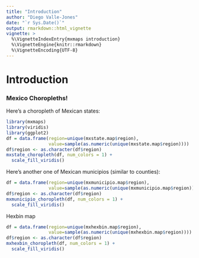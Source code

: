 ```yaml
---
title: "Introduction"
author: "Diego Valle-Jones"
date: "`r Sys.Date()`"
output: rmarkdown::html_vignette
vignette: >
  %\VignetteIndexEntry{mxmaps introduction}
  %\VignetteEngine{knitr::rmarkdown}
  %\VignetteEncoding{UTF-8}
---
```


Introduction
========================================================

### Mexico Choropleths!

Here's a choropleth of Mexican states:

```r
library(mxmaps)
library(viridis)
library(ggplot2)
df = data.frame(region=unique(mxstate.map$region),
                value=sample(as.numeric(unique(mxstate.map$region))))
df$region <- as.character(df$region)
mxstate_choropleth(df, num_colors = 1) +
  scale_fill_viridis()
```

Here's another one of Mexican municipios (similar to counties):

```r
df = data.frame(region=unique(mxmunicipio.map$region),
                value=sample(as.numeric(unique(mxmunicipio.map$region))))
df$region <- as.character(df$region)
mxmunicipio_choropleth(df, num_colors = 1) +
  scale_fill_viridis()
```

Hexbin map

```r
df = data.frame(region=unique(mxhexbin.map$region),
                value=sample(as.numeric(unique(mxhexbin.map$region))))
df$region <- as.character(df$region)
mxhexbin_choropleth(df, num_colors = 1) +
  scale_fill_viridis()
```


